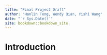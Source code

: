 ```yaml
--- 
title: "Final Project Draft"
author: "Hanlin Tong, Wendy Qian, Yishi Wang"
date: "`r Sys.Date()`"
site: bookdown::bookdown_site
---
```


# Introduction

